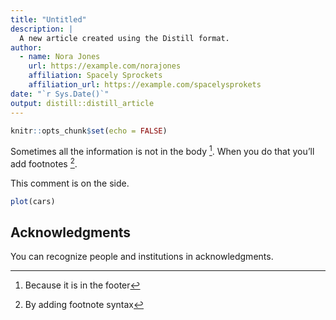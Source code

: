 ```yaml
---
title: "Untitled"
description: |
  A new article created using the Distill format.
author:
  - name: Nora Jones 
    url: https://example.com/norajones
    affiliation: Spacely Sprockets
    affiliation_url: https://example.com/spacelysprokets
date: "`r Sys.Date()`"
output: distill::distill_article
---
```


```r
knitr::opts_chunk$set(echo = FALSE)
```

Sometimes all the information is not in the body ^[Because it is in the footer]. 
When you do that you'll add footnotes ^[By adding footnote syntax].

<aside>
This comment is on the side.
</aside>

<aside>
```r
plot(cars) 
```
</aside>

## Acknowledgments {.appendix}
You can recognize people and institutions in acknowledgments.





